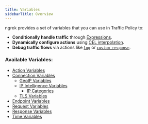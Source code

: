 ```yaml
---
title: Variables
sidebarTitle: Overview
---
```


ngrok provides a set of variables that you can use in Traffic Policy to:

- **Conditionally handle traffic** through [Expressions](/traffic-policy/concepts/expressions).
- **Dynamically configure actions** using [CEL interpolation](/traffic-policy/concepts/cel-interpolation).
- **Debug traffic flows** via actions like [`log`](/traffic-policy/actions/log) or [`custom-response`](/traffic-policy/actions/custom-response).

### Available Variables:

- [Action Variables](/traffic-policy/variables/action)
- [Connection Variables](/traffic-policy/variables/connection)
  - [GeoIP Variables](/traffic-policy/variables/connection#connection-geo-variables)
  - [IP Intelligence Variables](/traffic-policy/variables/ip-intel)
    - [IP Categories](/traffic-policy/variables/ip-intel/#ip-categories)
  - [TLS Variables](/traffic-policy/variables/connection#connection-tls-variables)
- [Endpoint Variables](/traffic-policy/variables/endpoint)
- [Request Variables](/traffic-policy/variables/req)
- [Response Variables](/traffic-policy/variables/res)
- [Time Variables](/traffic-policy/variables/time)
